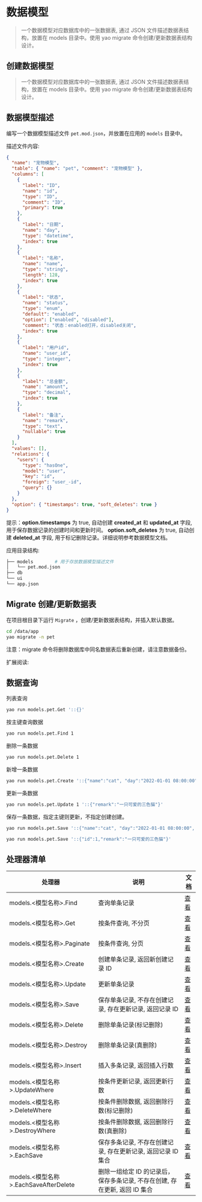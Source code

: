 # 数据模型

<blockquote>
  一个数据模型对应数据库中的一张数据表, 通过 JSON 文件描述数据表结构，放置在
  models 目录中。使用 yao migrate 命令创建/更新数据表结构设计。
</blockquote>

## 创建数据模型

<blockquote>
  一个数据模型对应数据库中的一张数据表, 通过 JSON 文件描述数据表结构，放置在
  models 目录中。使用 yao migrate 命令创建/更新数据表结构设计。
</blockquote>

## 数据模型描述

编写一个数据模型描述文件 `pet.mod.json`，并放置在应用的 `models` 目录中。

描述文件内容:

```json
{
  "name": "宠物模型",
  "table": { "name": "pet", "comment": "宠物模型" },
  "columns": [
    {
      "label": "ID",
      "name": "id",
      "type": "ID",
      "comment": "ID",
      "primary": true
    },
    {
      "label": "日期",
      "name": "day",
      "type": "datetime",
      "index": true
    },
    {
      "label": "名称",
      "name": "name",
      "type": "string",
      "length": 128,
      "index": true
    },
    {
      "label": "状态",
      "name": "status",
      "type": "enum",
      "default": "enabled",
      "option": ["enabled", "disabled"],
      "comment": "状态：enabled打开，disabled关闭",
      "index": true
    },
    {
      "label": "用户id",
      "name": "user_id",
      "type": "integer",
      "index": true
    },
    {
      "label": "总金额",
      "name": "amount",
      "type": "decimal",
      "index": true
    },
    {
      "label": "备注",
      "name": "remark",
      "type": "text",
      "nullable": true
    }
  ],
  "values": [],
  "relations": {
    "users": {
      "type": "hasOne",
      "model": "user",
      "key": "id",
      "foreign": "user_-id",
      "query": {}
    }
  },
  "option": { "timestamps": true, "soft_deletes": true }
}
```

<Notice type="success">
  提示：<strong>option.timestamps</strong> 为 true, 自动创建
  <strong>created_at</strong> 和 <strong>updated_at</strong> 字段, 用于保存数据记录的创建时间和更新时间。
  <strong>option.soft_deletes</strong> 为 true, 自动创建
  <strong>deleted_at</strong> 字段, 用于标记删除记录。详细说明参考数据模型文档。
</Notice>

应用目录结构:

```bash
├── models        # 用于存放数据模型描述文件
│   └── pet.mod.json
├── db
└── ui
└── app.json
```

## Migrate 创建/更新数据表

在项目根目录下运行 `Migrate` ，创建/更新数据表结构，并插入默认数据。

```bash
cd /data/app
yao migrate -n pet
```

<Notice type="warning">
  注意：migrate 命令将删除数据库中同名数据表后重新创建，请注意数据备份。
</Notice>

扩展阅读:

## 数据查询

列表查询

```bash
yao run models.pet.Get '::{}'
```

按主键查询数据

```bash
yao run models.pet.Find 1
```

删除一条数据

```bash
yao run models.pet.Delete 1
```

新增一条数据

```bash
yao run models.pet.Create '::{"name":"cat", "day":"2022-01-01 08:00:00", "status":"enabled", "user_id":1,"amount":1000,"remark":"cat ....."}'
```

更新一条数据

```bash
yao run models.pet.Update 1 '::{"remark":"一只可爱的三色猫"}'
```

保存一条数据，指定主键则更新，不指定创建创建。

```bash
yao run models.pet.Save '::{"name":"cat", "day":"2022-01-01 08:00:00", "status":"enabled", "user_id":1,"amount":1000,"remark":"cat ....."}'
```

```bash
yao run models.pet.Save '::{"id":1,"remark":"一只可爱的三色猫"}'
```

## 处理器清单

| 处理器                                 | 说明                                                                       | 文档                                                                                      |
| -------------------------------------- | -------------------------------------------------------------------------- | ----------------------------------------------------------------------------------------- |
| models.<模型名称\>.Find                | 查询单条记录                                                               | [查看](https://github.com/YaoApp/docs-yao/blob/main/model/process/Find.md)                |
| models.<模型名称\>.Get                 | 按条件查询, 不分页                                                         | [查看](https://github.com/YaoApp/docs-yao/blob/main/model/process/Get.md)                 |
| models.<模型名称\>.Paginate            | 按条件查询, 分页                                                           | [查看](https://github.com/YaoApp/docs-yao/blob/main/model/process/Paginate.md)            |
| models.<模型名称\>.Create              | 创建单条记录, 返回新创建记录 ID                                            | [查看](https://github.com/YaoApp/docs-yao/blob/main/model/process/Create.md)              |
| models.<模型名称\>.Update              | 更新单条记录                                                               | [查看](https://github.com/YaoApp/docs-yao/blob/main/model/process/Update.md)              |
| models.<模型名称\>.Save                | 保存单条记录, 不存在创建记录, 存在更新记录, 返回记录 ID                    | [查看](https://github.com/YaoApp/docs-yao/blob/main/model/process/Save.md)                |
| models.<模型名称\>.Delete              | 删除单条记录(标记删除)                                                     | [查看](https://github.com/YaoApp/docs-yao/blob/main/model/process/Delete.md)              |
| models.<模型名称\>.Destroy             | 删除单条记录(真删除)                                                       | [查看](https://github.com/YaoApp/docs-yao/blob/main/model/process/Destroy.md)             |
| models.<模型名称\>.Insert              | 插入多条记录, 返回插入行数                                                 | [查看](https://github.com/YaoApp/docs-yao/blob/main/model/process/Insert.md)              |
| models.<模型名称\>.UpdateWhere         | 按条件更新记录, 返回更新行数                                               | [查看](https://github.com/YaoApp/docs-yao/blob/main/model/process/UpdateWhere.md)         |
| models.<模型名称\>.DeleteWhere         | 按条件删除数据, 返回删除行数(标记删除)                                     | [查看](https://github.com/YaoApp/docs-yao/blob/main/model/process/DeleteWhere.md)         |
| models.<模型名称\>.DestroyWhere        | 按条件删除数据, 返回删除行数(真删除)                                       | [查看](https://github.com/YaoApp/docs-yao/blob/main/model/process/DestroyWhere.md)        |
| models.<模型名称\>.EachSave            | 保存多条记录, 不存在创建记录, 存在更新记录, 返回记录 ID 集合               | [查看](https://github.com/YaoApp/docs-yao/blob/main/model/process/EachSave.md)            |
| models.<模型名称\>.EachSaveAfterDelete | 删除一组给定 ID 的记录后，保存多条记录, 不存在创建, 存在更新, 返回 ID 集合 | [查看](https://github.com/YaoApp/docs-yao/blob/main/model/process/EachSaveAfterDelete.md) |
